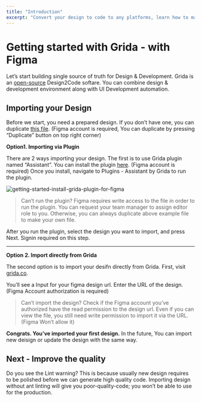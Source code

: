 ```yaml
---
title: "Introduction"
excerpt: "Convert your design to code to any platforms, learn how to make design work with Grida."
---
```


# Getting started with Grida - with Figma

Let’s start building single source of truth for Design & Development. Grida is an [open-source](https://github.com/gridaco) Design2Code softare. You can combine design & development environment along with UI Development automation.

## Importing your Design

Before we start, you need a prepared design. If you don’t have one, you can duplicate [this file](https://www.figma.com/community/file/1017001872116348231/Grida-starter-kit). (Figma account is required, You can duplicate by pressing “Duplicate” button on top right corner)

**Option1. Importing via Plugin**

There are 2 ways importing your design. The first is to use Grida plugin named “Assistant”. You can install the plugin [here](https://www.figma.com/community/plugin/896445082033423994). (Figma account is required)
Once you install, navigate to Plugins - Assistant by Grida to run the plugin.

![getting-started-install-grida-plugin-for-figma](https://docs-artworks.s3.us-west-1.amazonaws.com/getting-started-install-grida-plugin-for-figma.gif)

> Can’t run the plugin? Figma requires write access to the file in order to run the plugin. You can request your team manager to assign editor role to you. Otherwise, you can always duplicate above example file to make your own file.

After you run the plugin, select the design you want to import, and press Next. Signin required on this step.

---

**Option 2. Import directly from Grida**

The second option is to import your desifn directly from Grida. First, visit [grida.co](https://grida.co).

You’ll see a Input for your figma design url. Enter the URL of the design.
(Figma Account authorization is required)

> Can’t import the design? Check if the Figma account you’ve authorized have the read permission to the design url. Even if you can view the file, you still need write permission to import it via the URL. (Figma Won’t allow it)

**Congrats. You’ve imported your first design.**
In the future, You can import new deisign or update the design with the same way.

## Next - Improve the quality

Do you see the Lint warning? This is because usually new design requires to be polished before we can generate high quality code. Importing design without ant linting will give you poor-quality-code; you won’t be able to use for the production.
